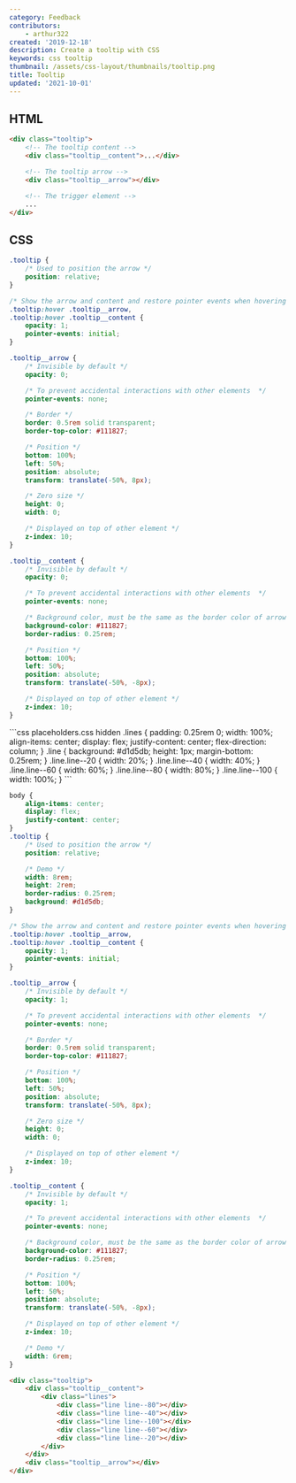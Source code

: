```yaml
---
category: Feedback
contributors:
    - arthur322
created: '2019-12-18'
description: Create a tooltip with CSS
keywords: css tooltip
thumbnail: /assets/css-layout/thumbnails/tooltip.png
title: Tooltip
updated: '2021-10-01'
---
```


## HTML

```html
<div class="tooltip">
    <!-- The tooltip content -->
    <div class="tooltip__content">...</div>

    <!-- The tooltip arrow -->
    <div class="tooltip__arrow"></div>

    <!-- The trigger element -->
    ...
</div>
```

## CSS

```css
.tooltip {
    /* Used to position the arrow */
    position: relative;
}

/* Show the arrow and content and restore pointer events when hovering the trigger element */
.tooltip:hover .tooltip__arrow,
.tooltip:hover .tooltip__content {
    opacity: 1;
    pointer-events: initial;
}

.tooltip__arrow {
    /* Invisible by default */
    opacity: 0;

    /* To prevent accidental interactions with other elements  */
    pointer-events: none;

    /* Border */
    border: 0.5rem solid transparent;
    border-top-color: #111827;

    /* Position */
    bottom: 100%;
    left: 50%;
    position: absolute;
    transform: translate(-50%, 8px);

    /* Zero size */
    height: 0;
    width: 0;

    /* Displayed on top of other element */
    z-index: 10;
}

.tooltip__content {
    /* Invisible by default */
    opacity: 0;

    /* To prevent accidental interactions with other elements  */
    pointer-events: none;

    /* Background color, must be the same as the border color of arrow */
    background-color: #111827;
    border-radius: 0.25rem;

    /* Position */
    bottom: 100%;
    left: 50%;
    position: absolute;
    transform: translate(-50%, -8px);

    /* Displayed on top of other element */
    z-index: 10;
}
```

<Playground>
```css placeholders.css hidden
.lines {
    padding: 0.25rem 0;
    width: 100%;
    align-items: center;
    display: flex;
    justify-content: center;
    flex-direction: column;
}
.line {
    background: #d1d5db;
    height: 1px;
    margin-bottom: 0.25rem;
}
.line.line--20 {
    width: 20%;
}
.line.line--40 {
    width: 40%;
}
.line.line--60 {
    width: 60%;
}
.line.line--80 {
    width: 80%;
}
.line.line--100 {
    width: 100%;
}
```

```css styles.css hidden
body {
    align-items: center;
    display: flex;
    justify-content: center;
}
.tooltip {
    /* Used to position the arrow */
    position: relative;

    /* Demo */
    width: 8rem;
    height: 2rem;
    border-radius: 0.25rem;
    background: #d1d5db;
}

/* Show the arrow and content and restore pointer events when hovering the trigger element */
.tooltip:hover .tooltip__arrow,
.tooltip:hover .tooltip__content {
    opacity: 1;
    pointer-events: initial;
}

.tooltip__arrow {
    /* Invisible by default */
    opacity: 1;

    /* To prevent accidental interactions with other elements  */
    pointer-events: none;

    /* Border */
    border: 0.5rem solid transparent;
    border-top-color: #111827;

    /* Position */
    bottom: 100%;
    left: 50%;
    position: absolute;
    transform: translate(-50%, 8px);

    /* Zero size */
    height: 0;
    width: 0;

    /* Displayed on top of other element */
    z-index: 10;
}

.tooltip__content {
    /* Invisible by default */
    opacity: 1;

    /* To prevent accidental interactions with other elements  */
    pointer-events: none;

    /* Background color, must be the same as the border color of arrow */
    background-color: #111827;
    border-radius: 0.25rem;

    /* Position */
    bottom: 100%;
    left: 50%;
    position: absolute;
    transform: translate(-50%, -8px);

    /* Displayed on top of other element */
    z-index: 10;

    /* Demo */
    width: 6rem;
}
```

```html index.html hidden
<div class="tooltip">
    <div class="tooltip__content">
        <div class="lines">
            <div class="line line--80"></div>
            <div class="line line--40"></div>
            <div class="line line--100"></div>
            <div class="line line--60"></div>
            <div class="line line--20"></div>
        </div>
    </div>
    <div class="tooltip__arrow"></div>
</div>
```
</Playground>
